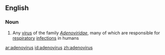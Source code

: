 ==English==

===Noun===
{{en-noun|es}}

# Any [[virus]] of the family ''[[Adenoviridae]]'', many of which are responsible for [[respiratory]] [[infection]]s in humans

[[ar:adenovirus]]
[[id:adenovirus]]
[[zh:adenovirus]]